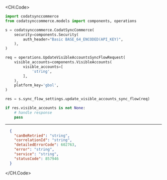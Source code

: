 
<CH.Code>
```python UpdateVisibleAccountsSyncFlow.py
import codatsynccommerce
from codatsynccommerce.models import components, operations

s = codatsynccommerce.CodatSyncCommerce(
    security=components.Security(
        auth_header="Basic BASE_64_ENCODED(API_KEY)",
    ),
)

req = operations.UpdateVisibleAccountsSyncFlowRequest(
    visible_accounts=components.VisibleAccounts(
        visible_accounts=[
            'string',
        ],
    ),
    platform_key='gbol',
)

res = s.sync_flow_settings.update_visible_accounts_sync_flow(req)

if res.visible_accounts is not None:
    # handle response
    pass
```
---

```json Example Response
  {
    "canBeRetried": "string",
    "correlationId": "string",
    "detailedErrorCode": 602763,
    "error": "string",
    "service": "string",
    "statusCode": 857946
  }
```
</CH.Code>
